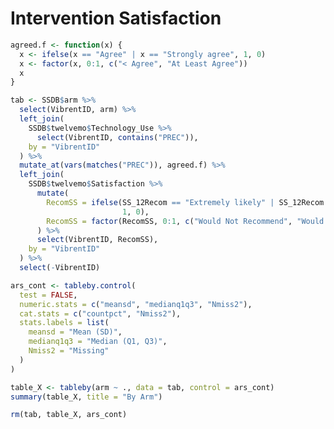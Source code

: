 # Intervention Satisfaction

```{r}
agreed.f <- function(x) {
  x <- ifelse(x == "Agree" | x == "Strongly agree", 1, 0)
  x <- factor(x, 0:1, c("< Agree", "At Least Agree"))
  x
}

tab <- SSDB$arm %>%
  select(VibrentID, arm) %>%
  left_join(
    SSDB$twelvemo$Technology_Use %>%
      select(VibrentID, contains("PREC")),
    by = "VibrentID"
  ) %>%
  mutate_at(vars(matches("PREC")), agreed.f) %>%
  left_join(
    SSDB$twelvemo$Satisfaction %>%
      mutate(
        RecomSS = ifelse(SS_12Recom == "Extremely likely" | SS_12Recom == "Likely",
                         1, 0),
        RecomSS = factor(RecomSS, 0:1, c("Would Not Recommend", "Would Recommend"))
      ) %>%
      select(VibrentID, RecomSS),
    by = "VibrentID"
  ) %>%
  select(-VibrentID)
```

```{r}
ars_cont <- tableby.control(
  test = FALSE,
  numeric.stats = c("meansd", "medianq1q3", "Nmiss2"),
  cat.stats = c("countpct", "Nmiss2"),
  stats.labels = list(
    meansd = "Mean (SD)",
    medianq1q3 = "Median (Q1, Q3)",
    Nmiss2 = "Missing"
  )
)

table_X <- tableby(arm ~ ., data = tab, control = ars_cont)
summary(table_X, title = "By Arm")
```

```{r, echo = FALSE, eval = TRUE}
rm(tab, table_X, ars_cont)
```
